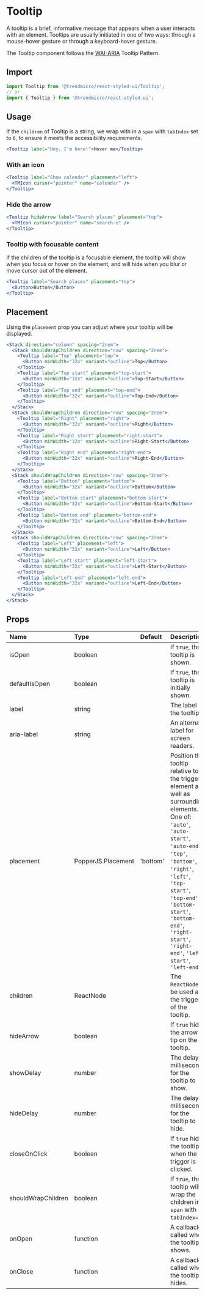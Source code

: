# Tooltip

A tooltip is a brief, informative message that appears when a user interacts
with an element. Tooltips are usually initiated in one of two ways: through a
mouse-hover gesture or through a keyboard-hover gesture.

The Tooltip component follows the
[WAI-ARIA](https://www.w3.org/TR/wai-aria-practices/#tooltip) Tooltip Pattern.

## Import

```js
import Tooltip from '@trendmicro/react-styled-ui/Tooltip';
// or
import { Tooltip } from '@trendmicro/react-styled-ui';
```

## Usage

If the `children` of Tooltip is a string, we wrap with in a `span` with
`tabIndex` set to `0`, to ensure it meets the accessibility requirements.

```jsx
<Tooltip label="Hey, I'm here!">Hover me</Tooltip>
```

### With an icon

```jsx
<Tooltip label="Show calendar" placement="left">
  <TMIcon cursor="pointer" name="calendar" />
</Tooltip>
```

### Hide the arrow

```jsx
<Tooltip hideArrow label="Search places" placement="top">
  <TMIcon cursor="pointer" name="search-o" />
</Tooltip>
```

### Tooltip with focusable content

If the children of the tooltip is a focusable element, the tooltip will show
when you focus or hover on the element, and will hide when you blur or move
cursor out of the element.

```jsx
<Tooltip label="Search places" placement="top">
  <Button>Button</Button>
</Tooltip>
```

## Placement

Using the `placement` prop you can adjust where your tooltip will be displayed.

```jsx
<Stack direction="column" spacing="2rem">
  <Stack shouldWrapChildren direction="row" spacing="2rem">
    <Tooltip label="Top" placement="top">
      <Button minWidth="32x" variant="outline">Top</Button>
    </Tooltip>
    <Tooltip label="Top start" placement="top-start">
      <Button minWidth="32x" variant="outline">Top-Start</Button>
    </Tooltip>
    <Tooltip label="Top end" placement="top-end">
      <Button minWidth="32x" variant="outline">Top-End</Button>
    </Tooltip>
  </Stack>
  <Stack shouldWrapChildren direction="row" spacing="2rem">
    <Tooltip label="Right" placement="right">
      <Button minWidth="32x" variant="outline">Right</Button>
    </Tooltip>
    <Tooltip label="Right start" placement="right-start">
      <Button minWidth="32x" variant="outline">Right-Start</Button>
    </Tooltip>
    <Tooltip label="Right end" placement="right-end">
      <Button minWidth="32x" variant="outline">Right-End</Button>
    </Tooltip>
  </Stack>
  <Stack shouldWrapChildren direction="row" spacing="2rem">
    <Tooltip label="Bottom" placement="bottom">
      <Button minWidth="32x" variant="outline">Bottom</Button>
    </Tooltip>
    <Tooltip label="Bottom start" placement="bottom-start">
      <Button minWidth="32x" variant="outline">Bottom-Start</Button>
    </Tooltip>
    <Tooltip label="Bottom end" placement="bottom-end">
      <Button minWidth="32x" variant="outline">Bottom-End</Button>
    </Tooltip>
  </Stack>
  <Stack shouldWrapChildren direction="row" spacing="2rem">
    <Tooltip label="Left" placement="left">
      <Button minWidth="32x" variant="outline">Left</Button>
    </Tooltip>
    <Tooltip label="Left start" placement="left-start">
      <Button minWidth="32x" variant="outline">Left-Start</Button>
    </Tooltip>
    <Tooltip label="Left end" placement="left-end">
      <Button minWidth="32x" variant="outline">Left-End</Button>
    </Tooltip>
  </Stack>
</Stack>
```

## Props

| Name | Type | Default | Description |
| :--- | :--- | :------ | :---------- |
| isOpen | boolean | | If `true`, the tooltip is shown. |
| defaultIsOpen | boolean | | If `true`, the tooltip is initially shown. |
| label | string | | The label of the tooltip.|
| aria-label | string | | An alternate label for screen readers. |
| placement | PopperJS.Placement | 'bottom' | Position the tooltip relative to the trigger element as well as surrounding elements. One of: `'auto'`, `'auto-start'`, `'auto-end'`, `'top'`, `'bottom'`, `'right'`, `'left'`, `'top-start'`, `'top-end'`, `'bottom-start'`, `'bottom-end'`, `'right-start'`, `'right-end'`, `'left-start'`, `'left-end'` |
| children | ReactNode | | The `ReactNode` to be used as the trigger of the tooltip. |
| hideArrow | boolean | | If `true` hide the arrow tip on the tooltip. |
| showDelay | number | | The delay in milliseconds for the tooltip to show. |
| hideDelay | number | | The delay in milliseconds for the tooltip to hide. |
| closeOnClick | boolean | | If `true` hide the tooltip, when the trigger is clicked. |
| shouldWrapChildren | boolean| | If `true`, the tooltip will wrap the children in a `span` with `tabIndex=0`. |
| onOpen | function | | A callback called when the tooltip shows. |
| onClose| function | | A callback called when the tooltip hides. |
